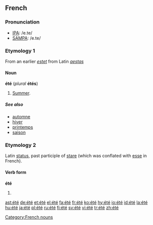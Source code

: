 {{see|ete}}
==French==

===Pronunciation===
*[[w:IPA|IPA]]: /e.te/
*[[w:SAMPA|SAMPA]]: /e.te/

===Etymology 1===
From an earlier ''[[estet]]'' from Latin ''[[aestas]]''

====Noun====
'''été''' {{m}} (''plural'' '''étés''')

# [[summer|Summer]].

=====See also=====
*[[automne]]
*[[hiver]]
*[[printemps]]
*[[saison]]

===Etymology 2===
Latin [[status]], past participle of [[stare]] (which was conflated with [[esse]] in French).

====Verb form====
'''été''' 

# {{past participle of|lang=French|[[être]]}}

[[Category:French nouns]]

[[ast:été]]
[[de:été]]
[[et:été]]
[[el:été]]
[[fa:été]]
[[fr:été]]
[[ko:été]]
[[hy:été]]
[[io:été]]
[[id:été]]
[[la:été]]
[[hu:été]]
[[ja:été]]
[[pl:été]]
[[ru:été]]
[[fi:été]]
[[sv:été]]
[[vi:été]]
[[tr:été]]
[[zh:été]]